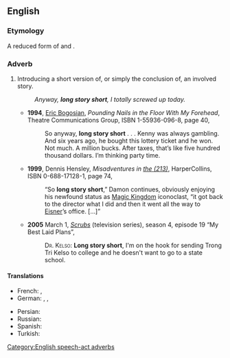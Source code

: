 ==English==

===Etymology===
A reduced form of {{m|en|to cut a long story short}} and {{m|en|to make a long story short}}.

===Adverb===
{{head|en|adverb|head=[[long]] [[story]] [[short]]}}

# {{label|en|idiomatic}} Introducing a short version of, or simply the conclusion of, an involved story.
#: ''Anyway, '''long story short''', I totally screwed up today.''
#* '''1994''', [[w:Eric Bogosian|Eric Bogosian]], ''Pounding Nails in the Floor With My Forehead'', Theatre Communications Group, ISBN 1-55936-096-8, page 40,
#*: So anyway, '''long story short''' . . . <!-- ellipsis in original --> Kenny was always gambling. And six years ago, he bought this lottery ticket and he won. Not much. A million bucks. After taxes, that’s like five hundred thousand dollars. I’m thinking party time.
#* '''1999''', Dennis Hensley, ''Misadventures in [[w:Area code 213|the (213)]]'',<sup >[http://books.google.com/books?id=EmUaVkRgMLsC ]</sup > HarperCollins, ISBN 0-688-17128-1, page 74,
#*: “So '''long story short''',” Damon continues, obviously enjoying his newfound status as [[w:Magic Kingdom|Magic Kingdom]] iconoclast, “it got back to the director what I did and then it went all the way to [[w:Michael Eisner|Eisner]]’s office. […]”
#* '''2005''' March 1, ''[[w:Scrubs (TV series)|Scrubs]]'' (television series), season 4, episode 19 “My Best Laid Plans”,
#*: <span style="font-variant:small-caps">Dr. Kelso:</span> '''Long story short''', I'm on the hook for sending Trong Tri Kelso to college and he doesn't want to go to a state school.

====Translations====
{{trans-top|Introducing a short version of, or simply the conclusion of, an involved story}}
* French: {{t-check|fr|[[pour]] [[faire]] [[court]]}} <!-- was "[[pour]] [[faire]] [[court]]" - assumed sum-of-parts; if an idiom, remove the wikilinks to the individual words. see [[User:Kephir/gadgets/xte#Translation_fixing]] -->, {{t+check|fr|en résumé}}
* German: {{t|de|kurz gesagt}}, {{t|de|kurz und gut}}, {{t+|de|lange Rede, kurzer Sinn}}
{{trans-mid}}
* Persian: {{t|fa|خلاصه ، القصه ، آخر سر اینکه|sc=fa-Arab}}
* Russian: {{t|ru|коро́че говоря́}}
* Spanish: {{t|es|en resumen}}
* Turkish: {{t|tr|uzun lafın kısası}}
{{trans-bottom}}

[[Category:English speech-act adverbs]]
